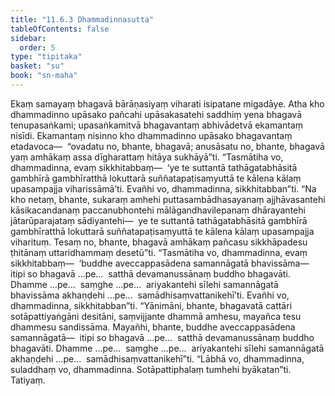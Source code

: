 ```yaml
---
title: "11.6.3 Dhammadinnasutta"
tableOfContents: false
sidebar:
  order: 5
type: "tipitaka"
basket: "su"
book: "sn-maha"
---
```



<DynamicBreadcrumb />

<Division number="1049" book="sn-maha">

<Paragraph number="2105" book="sn-maha">
Ekaṃ samayaṃ bhagavā bārāṇasiyaṃ viharati isipatane migadāye. Atha kho dhammadinno upāsako pañcahi upāsakasatehi saddhiṃ yena bhagavā tenupasaṅkami; upasaṅkamitvā bhagavantaṃ abhivādetvā ekamantaṃ nisīdi. Ekamantaṃ nisinno kho dhammadinno upāsako bhagavantaṃ etadavoca—  “ovadatu no, bhante, bhagavā; anusāsatu no, bhante, bhagavā yaṃ amhākaṃ assa dīgharattaṃ hitāya sukhāyā”ti.
</Paragraph>

<Paragraph number="2106" book="sn-maha">
“Tasmātiha vo, dhammadinna, evaṃ sikkhitabbaṃ—  ‘ye te suttantā tathāgatabhāsitā gambhīrā gambhīratthā lokuttarā suññatapaṭisaṃyuttā te kālena kālaṃ upasampajja viharissāmā’ti. Evañhi vo, dhammadinna, sikkhitabban”ti. “Na kho netaṃ, bhante, sukaraṃ amhehi puttasambādhasayanaṃ ajjhāvasantehi kāsikacandanaṃ paccanubhontehi mālāgandhavilepanaṃ dhārayantehi jātarūparajataṃ sādiyantehi—  ye te suttantā tathāgatabhāsitā gambhīrā gambhīratthā lokuttarā suññatapaṭisaṃyuttā te kālena kālaṃ upasampajja viharituṃ. Tesaṃ no, bhante, bhagavā amhākaṃ pañcasu sikkhāpadesu ṭhitānaṃ uttaridhammaṃ desetū”ti.
</Paragraph>

<Paragraph number="2107" book="sn-maha">
“Tasmātiha vo, dhammadinna, evaṃ sikkhitabbaṃ—  ‘buddhe aveccappasādena samannāgatā bhavissāma—  itipi so bhagavā …pe…  satthā devamanussānaṃ buddho bhagavāti. Dhamme …pe…  saṃghe …pe…  ariyakantehi sīlehi samannāgatā bhavissāma akhaṇḍehi …pe…  samādhisaṃvattanikehī’ti. Evañhi vo, dhammadinna, sikkhitabban”ti.
</Paragraph>

<Paragraph number="2108" book="sn-maha">
“Yānimāni, bhante, bhagavatā cattāri sotāpattiyaṅgāni desitāni, saṃvijjante dhammā amhesu, mayañca tesu dhammesu sandissāma. Mayañhi, bhante, buddhe aveccappasādena samannāgatā—  itipi so bhagavā …pe…  satthā devamanussānaṃ buddho bhagavāti. Dhamme …pe…  saṃghe …pe…  ariyakantehi sīlehi samannāgatā akhaṇḍehi …pe…  samādhisaṃvattanikehī”ti. “Lābhā vo, dhammadinna, suladdhaṃ vo, dhammadinna. Sotāpattiphalaṃ tumhehi byākatan”ti.

</Paragraph>
</Division>

<Paragraph number="2109" type="center" book="sn-maha">
Tatiyaṃ.
</Paragraph>